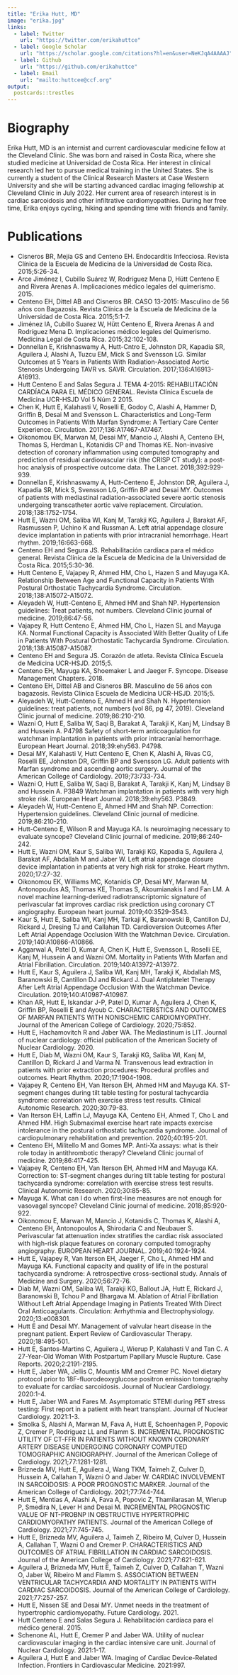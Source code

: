 ```yaml
---
title: "Erika Hutt, MD"
image: "erika.jpg"
links:
  - label: Twitter
    url: "https://twitter.com/erikahuttce"
  - label: Google Scholar
    url: "https://scholar.google.com/citations?hl=en&user=NeKJqA4AAAAJ"
  - label: Github
    url: "https://github.com/erikahuttce"
  - label: Email
    url: "mailto:huttcee@ccf.org"
output:
  postcards::trestles
---
```

 
# Biography

Erika Hutt, MD is an internist and current cardiovascular medicine fellow at the Cleveland Clinic. She was born and raised in Costa Rica, where she studied medicine at Universidad de Costa Rica. Her interest in clinical research led her to pursue medical training in the United States. She is currently a student of the Clinical Research Masters at Case Western University and she will be starting advanced cardiac imaging fellowship at Cleveland Clinic in July 2022. 
Her current area of research interest is in cardiac sarcoidosis and other infiltrative cardiomyopathies. 
During her free time, Erika enjoys cycling, hiking and spending time with friends and family. 

# Publications

- Cisneros BR, Mejía GS and Centeno EH. Endocarditis Infecciosa. Revista Clínica de la Escuela de Medicina de la Universidad de Costa Rica. 2015;5:26-34.
- Arce Jiménez I, Cubillo Suárez W, Rodríguez Mena D, Hütt Centeno E and Rivera Arenas A. Implicaciones médico legales del quimerismo. 2015.
- Centeno EH, Dittel AB and Cisneros BR. CASO 13-2015: Masculino de 56 años con Bagazosis. Revista Clínica de la Escuela de Medicina de la Universidad de Costa Rica. 2015;5:1-7.
- Jiménez IA, Cubillo Suarez W, Hütt Centeno E, Rivera Arenas A and Rodríguez Mena D. Implicaciones médico legales del Quimerismo. Medicina Legal de Costa Rica. 2015;32:102-108.
- Donnellan E, Krishnaswamy A, Hutt-Cntro E, Johnston DR, Kapadia SR, Aguilera J, Alashi A, Tuzcu EM, Mick S and Svensson LG. Similar Outcomes at 5 Years in Patients With Radiation-Associated Aortic Stenosis Undergoing TAVR vs. SAVR. Circulation. 2017;136:A16913-A16913.
- Hutt Centeno E and Salas Segura J. TEMA 4-2015: REHABILITACIÓN CARDÍACA PARA EL MÉDICO GENERAL. Revista Clínica Escuela de Medicina UCR-HSJD Vol 5 Núm 2 2015.
- Chen K, Hutt E, Kalahasti V, Roselli E, Godoy C, Alashi A, Hammer D, Griffin B, Desai M and Svensson L. Characteristics and Long-Term Outcomes in Patients With Marfan Syndrome: A Tertiary Care Center Experience. Circulation. 2017;136:A17467-A17467.
- Oikonomou EK, Marwan M, Desai MY, Mancio J, Alashi A, Centeno EH, Thomas S, Herdman L, Kotanidis CP and Thomas KE. Non-invasive detection of coronary inflammation using computed tomography and prediction of residual cardiovascular risk (the CRISP CT study): a post-hoc analysis of prospective outcome data. The Lancet. 2018;392:929-939.
- Donnellan E, Krishnaswamy A, Hutt-Centeno E, Johnston DR, Aguilera J, Kapadia SR, Mick S, Svensson LG, Griffin BP and Desai MY. Outcomes of patients with mediastinal radiation-associated severe aortic stenosis undergoing transcatheter aortic valve replacement. Circulation. 2018;138:1752-1754.
- Hutt E, Wazni OM, Saliba WI, Kanj M, Tarakji KG, Aguilera J, Barakat AF, Rasmussen P, Uchino K and Russman A. Left atrial appendage closure device implantation in patients with prior intracranial hemorrhage. Heart rhythm. 2019;16:663-668.
- Centeno EH and Segura JS. Rehabilitación cardíaca para el médico general. Revista Clínica de la Escuela de Medicina de la Universidad de Costa Rica. 2015;5:30-36.
- Hutt Centeno E, Vajapey R, Ahmed HM, Cho L, Hazen S and Mayuga KA. Relationship Between Age and Functional Capacity in Patients With Postural Orthostatic Tachycardia Syndrome. Circulation. 2018;138:A15072-A15072.
- Aleyadeh W, Hutt-Centeno E, Ahmed HM and Shah NP. Hypertension guidelines: Treat patients, not numbers. Cleveland Clinic journal of medicine. 2019;86:47-56.
- Vajapey R, Hutt Centeno E, Ahmed HM, Cho L, Hazen SL and Mayuga KA. Normal Functional Capacity is Associated With Better Quality of Life in Patients With Postural Orthostatic Tachycardia Syndrome. Circulation. 2018;138:A15087-A15087.
- Centeno EH and Segura JS. Corazón de atleta. Revista Clínica Escuela de Medicina UCR-HSJD. 2015;5.
- Centeno EH, Mayuga KA, Shoemaker L and Jaeger F. Syncope. Disease Management Chapters. 2018.
- Centeno EH, Dittel AB and Cisneros BR. Masculino de 56 años con bagazosis. Revista Clínica Escuela de Medicina UCR-HSJD. 2015;5.
- Aleyadeh W, Hutt-Centeno E, Ahmed H and Shah N. Hypertension guidelines: treat patients, not numbers (vol 86, pg 47, 2019). Cleveland Clinic journal of medicine. 2019;86:210-210.
- Wazni O, Hutt E, Saliba W, Saqi B, Barakat A, Tarakji K, Kanj M, Lindsay B and Hussein A. P4798 Safety of short-term anticoagulation for watchman implantation in patients with prior intracranial hemorrhage. European Heart Journal. 2018;39:ehy563. P4798.
- Desai MY, Kalahasti V, Hutt Centeno E, Chen K, Alashi A, Rivas CG, Roselli EE, Johnston DR, Griffin BP and Svensson LG. Adult patients with Marfan syndrome and ascending aortic surgery. Journal of the American College of Cardiology. 2019;73:733-734.
- Wazni O, Hutt E, Saliba W, Saqi B, Barakat A, Tarakji K, Kanj M, Lindsay B and Hussein A. P3849 Watchman implantation in patients with very high stroke risk. European Heart Journal. 2018;39:ehy563. P3849.
- Aleyadeh W, Hutt-Centeno E, Ahmed HM and Shah NP. Correction: Hypertension guidelines. Cleveland Clinic journal of medicine. 2019;86:210-210.
- Hutt-Centeno E, Wilson R and Mayuga KA. Is neuroimaging necessary to evaluate syncope? Cleveland Clinic journal of medicine. 2019;86:240-242.
- Hutt E, Wazni OM, Kaur S, Saliba WI, Tarakji KG, Kapadia S, Aguilera J, Barakat AF, Abdallah M and Jaber W. Left atrial appendage closure device implantation in patients at very high risk for stroke. Heart rhythm. 2020;17:27-32.
- Oikonomou EK, Williams MC, Kotanidis CP, Desai MY, Marwan M, Antonopoulos AS, Thomas KE, Thomas S, Akoumianakis I and Fan LM. A novel machine learning-derived radiotranscriptomic signature of perivascular fat improves cardiac risk prediction using coronary CT angiography. European heart journal. 2019;40:3529-3543.
- Kaur S, Hutt E, Saliba WI, Kanj MH, Tarkaji K, Baranowski B, Cantillon DJ, Rickard J, Dresing TJ and Callahan TD. Cardioversion Outcomes After Left Atrial Appendage Occlusion With the Watchman Device. Circulation. 2019;140:A10866-A10866.
- Aggarwal A, Patel D, Kumar A, Chen K, Hutt E, Svensson L, Roselli EE, Kanj M, Hussein A and Wazni OM. Mortality in Patients With Marfan and Atrial Fibrillation. Circulation. 2019;140:A13972-A13972.
- Hutt E, Kaur S, Aguilera J, Saliba WI, Kanj MH, Tarakji K, Abdallah MS, Baranowski B, Cantillon DJ and Rickard J. Dual Antiplatelet Therapy After Left Atrial Appendage Occlusion With the Watchman Device. Circulation. 2019;140:A10987-A10987.
- Khan AR, Hutt E, Iskandar J-P, Patel D, Kumar A, Aguilera J, Chen K, Griffin BP, Roselli E and Ayoub C. CHARACTERISTICS AND OUTCOMES OF MARFAN PATIENTS WITH NONISCHEMIC CARDIOMYOPATHY. Journal of the American College of Cardiology. 2020;75:852.
- Hutt E, Hachamovitch R and Jaber WA. The Mediastinum is LIT. Journal of nuclear cardiology: official publication of the American Society of Nuclear Cardiology. 2020.
- Hutt E, Diab M, Wazni OM, Kaur S, Tarakji KG, Saliba WI, Kanj M, Cantillon D, Rickard J and Varma N. Transvenous lead extraction in patients with prior extraction procedures: Procedural profiles and outcomes. Heart Rhythm. 2020;17:1904-1908.
- Vajapey R, Centeno EH, Van Iterson EH, Ahmed HM and Mayuga KA. ST-segment changes during tilt table testing for postural tachycardia syndrome: correlation with exercise stress test results. Clinical Autonomic Research. 2020;30:79-83.
- Van Iterson EH, Laffin LJ, Mayuga KA, Centeno EH, Ahmed T, Cho L and Ahmed HM. High Submaximal exercise heart rate impacts exercise intolerance in the postural orthostatic tachycardia syndrome. Journal of cardiopulmonary rehabilitation and prevention. 2020;40:195-201.
- Centeno EH, Militello M and Gomes MP. Anti-Xa assays: what is their role today in antithrombotic therapy? Cleveland Clinic journal of medicine. 2019;86:417-425.
- Vajapey R, Centeno EH, Van Iterson EH, Ahmed HM and Mayuga KA. Correction to: ST‑segment changes during tilt table testing for postural tachycardia syndrome: correlation with exercise stress test results. Clinical Autonomic Research. 2020;30:85-85.
- Mayuga K. What can I do when first-line measures are not enough for vasovagal syncope? Cleveland Clinic journal of medicine. 2018;85:920-922.
- Oikonomou E, Marwan M, Mancio J, Kotanidis C, Thomas K, Alashi A, Centeno EH, Antonopoulos A, Shirodaria C and Neubauer S. Perivascular fat attenuation index stratifies the cardiac risk associated with high-risk plaque features on coronary computed tomography angiography. EUROPEAN HEART JOURNAL. 2019;40:1924-1924.
- Hutt E, Vajapey R, Van Iterson EH, Jaeger F, Cho L, Ahmed HM and Mayuga KA. Functional capacity and quality of life in the postural tachycardia syndrome: A retrospective cross-sectional study. Annals of Medicine and Surgery. 2020;56:72-76.
- Diab M, Wazni OM, Saliba WI, Tarakji KG, Ballout JA, Hutt E, Rickard J, Baranowski B, Tchou P and Bhargava M. Ablation of Atrial Fibrillation Without Left Atrial Appendage Imaging in Patients Treated With Direct Oral Anticoagulants. Circulation: Arrhythmia and Electrophysiology. 2020;13:e008301.
- Hutt E and Desai MY. Management of valvular heart disease in the pregnant patient. Expert Review of Cardiovascular Therapy. 2020;18:495-501.
- Hutt E, Santos-Martins C, Aguilera J, Wierup P, Kalahasti V and Tan C. A 27-Year-Old Woman With Postpartum Papillary Muscle Rupture. Case Reports. 2020;2:2191-2195.
- Hutt E, Jaber WA, Jellis C, Mountis MM and Cremer PC. Novel dietary protocol prior to 18F-fluorodeoxyglucose positron emission tomography to evaluate for cardiac sarcoidosis. Journal of Nuclear Cardiology. 2020:1-4.
- Hutt E, Jaber WA and Fares M. Asymptomatic STEMI during PET stress testing: First report in a patient with heart transplant. Journal of Nuclear Cardiology. 2021:1-3.
- Smolka S, Alashi A, Marwan M, Fava A, Hutt E, Schoenhagen P, Popovic Z, Cremer P, Rodriguez LL and Flamm S. INCREMENTAL PROGNOSTIC UTILITY OF CT-FFR IN PATIENTS WITHOUT KNOWN CORONARY ARTERY DISEASE UNDERGOING CORONARY COMPUTED TOMOGRAPHIC ANGIOGRAPHY. Journal of the American College of Cardiology. 2021;77:1281-1281.
- Brizneda MV, Hutt E, Aguilera J, Wang TKM, Taimeh Z, Culver D, Hussein A, Callahan T, Wazni O and Jaber W. CARDIAC INVOLVEMENT IN SARCOIDOSIS: A POOR PROGNOSTIC MARKER. Journal of the American College of Cardiology. 2021;77:744-744.
- Hutt E, Mentias A, Alashi A, Fava A, Popovic Z, Thamilarasan M, Wierup P, Smedira N, Lever H and Desai M. INCREMENTAL PROGNOSTIC VALUE OF NT-PROBNP IN OBSTRUCTIVE HYPERTROPHIC CARDIOMYOPATHY PATIENTS. Journal of the American College of Cardiology. 2021;77:745-745.
- Hutt E, Brizneda MV, Aguilera J, Taimeh Z, Ribeiro M, Culver D, Hussein A, Callahan T, Wazni O and Cremer P. CHARACTERISTICS AND OUTCOMES OF ATRIAL FIBRILLATION IN CARDIAC SARCOIDOSIS. Journal of the American College of Cardiology. 2021;77:621-621.
- Aguilera J, Brizneda MV, Hutt E, Taimeh Z, Culver D, Callahan T, Wazni O, Jaber W, Ribeiro M and Flamm S. ASSOCIATION BETWEEN VENTRICULAR TACHYCARDIA AND MORTALITY IN PATIENTS WITH CARDIAC SARCOIDOSIS. Journal of the American College of Cardiology. 2021;77:257-257.
- Hutt E, Nissen SE and Desai MY. Unmet needs in the treatment of hypertrophic cardiomyopathy. Future Cardiology. 2021.
- Hutt Centeno E and Salas Segura J. Rehabilitación cardíaca para el médico general. 2015.
- Schenone AL, Hutt E, Cremer P and Jaber WA. Utility of nuclear cardiovascular imaging in the cardiac intensive care unit. Journal of Nuclear Cardiology. 2021:1-17.
- Aguilera J, Hutt E and Jaber WA. Imaging of Cardiac Device-Related Infection. Frontiers in Cardiovascular Medicine. 2021:997.

